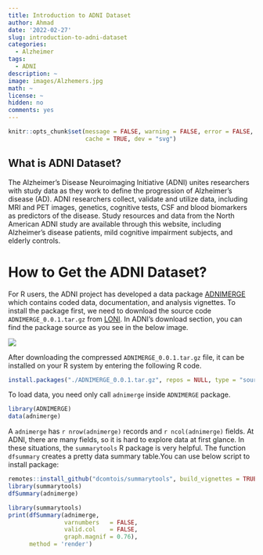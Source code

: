 ```yaml
---
title: Introduction to ADNI Dataset
author: Ahmad
date: '2022-02-27'
slug: introduction-to-adni-dataset
categories:
  - Alzheimer
tags:
  - ADNI
description: ~
image: images/Alzhemers.jpg
math: ~
license: ~
hidden: no
comments: yes
---
```


```r
knitr::opts_chunk$set(message = FALSE, warning = FALSE, error = FALSE, 
                      cache = TRUE, dev = "svg")
```

## What is ADNI Dataset?

The Alzheimer’s Disease Neuroimaging Initiative (ADNI) unites researchers with study data as they work to define the progression of Alzheimer’s disease (AD). ADNI researchers collect, validate and utilize data, including MRI and PET images, genetics, cognitive tests, CSF and blood biomarkers as predictors of the disease. Study resources and data from the North American ADNI study are available through this website, including Alzheimer’s disease patients, mild cognitive impairment subjects, and elderly controls.

# How to Get the ADNI Dataset?


For R users, the ADNI project has developed a data package [ADNIMERGE](https://adni.bitbucket.io/) which contains coded data, documentation, and analysis vignettes.
To install the package first, we need to download the source code `ADNIMERGE_0.0.1.tar.gz` from [LONI](http://adni.loni.usc.edu/).
In ADNI's download section, you can find the package source as you see in the below image.

![](images/ADNIMERGE.png)

After downloading the compressed `ADNIMERGE_0.0.1.tar.gz` file, it can be installed on your R system by entering the following R code.

```r
install.packages("./ADNIMERGE_0.0.1.tar.gz", repos = NULL, type = "source")
```

To load data, you need only call `adnimerge` inside `ADNIMERGE` package.

```r
library(ADNIMERGE)
data(adnimerge)
```

A `adnimerge` has `r nrow(adnimerge)` records and `r ncol(adnimerge)` fields.
At ADNI, there are many fields, so it is hard to explore data at first glance. In these situations, the `summarytools` R package is very helpful. The function `dfsummary` creates a pretty data summary table.You can use below script to install package:

```r
remotes::install_github("dcomtois/summarytools", build_vignettes = TRUE)
library(summarytools)
dfSummary(adnimerge)
```


```r
library(summarytools)
print(dfSummary(adnimerge, 
                varnumbers   = FALSE, 
                valid.col    = FALSE, 
                graph.magnif = 0.76),
      method = 'render')
```


